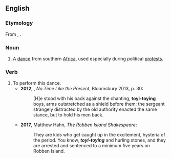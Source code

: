 ==English==

===Etymology===
From {{etyl|nd|en}}, {{etyl|sn|en}}.

===Noun===
{{wikipedia}}
{{en-noun}}

# A [[dance]] from southern [[Africa]], used especially during political [[protest]]s.

===Verb===
{{en-verb|toyi-toyis|toyi-toying|toyi-toyied}}

# To perform this dance.
#*'''2012''', {{w|Nadine Gordimer}}, ''No Time Like the Present'', Bloomsbury 2013, p. 30:
#*:[H]e stood with his back against the chanting, '''toyi-toying''' boys, arms outstretched as a shield before them: the sergeant strangely distracted by the old authority enacted the same stance, but to hold his men back.
#*'''2017''', Matthew Hahn, ''The Robben Island Shakespeare'':
#*:They are kids who get caught up in the excitement, hysteria of the period. You know, '''''toyi-toying''''' and hurling stones, and they are arrested and sentenced to a minimum five years on Robben Island.